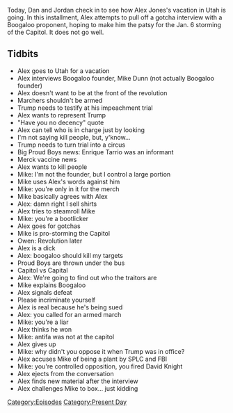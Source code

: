 {{DEFAULTSORT:
    #_EPISODE_0525:January 27, 2021
}}{{Episode
    | title           = January 27, 2021
    | caption         = Listen to this episode on [https://knowledgefight.libsyn.com/525-january-27-2021 Libsyn] [https://open.spotify.com/episode/207KSDkAYbMjyJuQ6cOO0K Spotify], Read the [[Transcript/525: January 27, 2021|Unofficial Transcript]]
    | episodeNumber   = 525
    | length          = 01:50:09
    | airDate         = January 29, 2021
    | coverageDate    = January 27, 2021
    | episodeType     = [[:Category:Present Day|Present Day]]
    | appearance      = [[Mike Dunn]], [[Enrique Tarrio]], [[Owen Shroyer]]
    | previousEpisode = [[524: Inauguration 2021]]
    | nextEpisode     = [[526: January 28-31, 2021]]
}}

{{Stub}}

Today, Dan and Jordan check in to see how Alex Jones's vacation in Utah is going. In this installment, Alex attempts to pull off a gotcha interview with a Boogaloo proponent, hoping to make him the patsy for the Jan. 6 storming of the Capitol. It does not go well.

==Tidbits==

*Alex goes to Utah for a vacation
*Alex interviews Boogaloo founder, Mike Dunn (not actually Boogaloo founder)
*Alex doesn't want to be at the front of the revolution
*Marchers shouldn't be armed
*Trump needs to testify at his impeachment trial
*Alex wants to represent Trump
*"Have you no decency" quote
*Alex can tell who is in charge just by looking
*I'm not saying kill people, but, y'know...
*Trump needs to turn trial into a circus
*Big Proud Boys news: Enrique Tarrio was an informant
*Merck vaccine news
*Alex wants to kill people
*Mike: I'm not the founder, but I control a large portion
*Mike uses Alex's words against him
*Mike: you're only in it for the merch
*Mike basically agrees with Alex
*Alex: damn right I sell shirts
*Alex tries to steamroll Mike
*Mike: you're a bootlicker
*Alex goes for gotchas
*Mike is pro-storming the Capitol
*Owen: Revolution later
*Alex is a dick
*Alex: boogaloo should kill my targets
*Proud Boys are thrown under the bus
*Capitol vs Capital
*Alex: We're going to find out who the traitors are
*Mike explains Boogaloo
*Alex signals defeat
*Please incriminate yourself
*Alex is real because he's being sued
*Alex: you called for an armed march
*Mike: you're a liar
*Alex thinks he won
*Mike: antifa was not at the capitol
*Alex gives up
*Mike: why didn't you oppose it when Trump was in office?
*Alex accuses Mike of being a plant by SPLC and FBI
*Mike: you're controlled opposition, you fired David Knight
*Alex ejects from the conversation
*Alex finds new material after the interview
*Alex challenges Mike to box... just kidding

[[Category:Episodes]]
[[Category:Present Day]]
